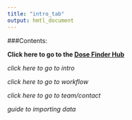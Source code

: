 ```yaml
---
title: "intro_tab"
output: hmtl_document
---
```


###Contents:

**Click here to go to the [Dose Finder Hub](https://maddieandheatherdocode.github.io/dosefinderhub/)**

*click here to go to intro*

*click here to go to workflow*

*click here to go to team/contact*

*guide to importing data*